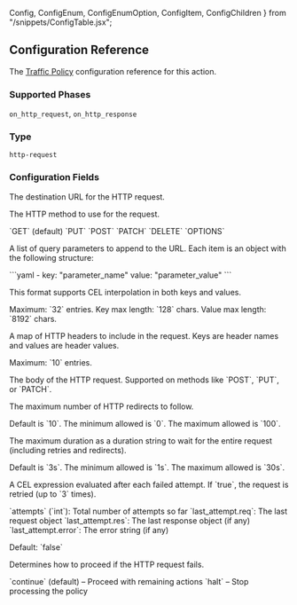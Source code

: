 
  Config,
  ConfigEnum,
  ConfigEnumOption,
  ConfigItem,
  ConfigChildren 
} from "/snippets/ConfigTable.jsx";

## Configuration Reference

The [Traffic Policy](/traffic-policy/) configuration
reference for this action.

### Supported Phases

`on_http_request`, `on_http_response`

### Type

`http-request`

### Configuration Fields

<Config>
  <ConfigItem title="url" type="string" required={true} cel={true}>
    <p>
      The destination URL for the HTTP request.
    </p>
  </ConfigItem>
  <ConfigItem title="method" type="enum">
    <p>
      The HTTP method to use for the request.
    </p>
    <ConfigEnum>
      <ConfigEnumOption>`GET` (default)</ConfigEnumOption>
      <ConfigEnumOption>`PUT`</ConfigEnumOption>
      <ConfigEnumOption>`POST`</ConfigEnumOption>
      <ConfigEnumOption>`PATCH`</ConfigEnumOption>
      <ConfigEnumOption>`DELETE`</ConfigEnumOption>
      <ConfigEnumOption>`OPTIONS`</ConfigEnumOption>
    </ConfigEnum>
  </ConfigItem>
  <ConfigItem title="query_params" type="list of objects" cel={true}>
    <p>
      A list of query parameters to append to the URL. Each item is an object with the following structure:
    </p>
```yaml
  - key: "parameter_name"
    value: "parameter_value"
```
    <p>
      This format supports CEL interpolation in both keys and values.
    </p>
    <p>
      Maximum: `32` entries. Key max length: `128` chars. Value max length: `8192` chars.
    </p>
  </ConfigItem>
  <ConfigItem title="headers" type="object" cel={true}>
    <p>
      A map of HTTP headers to include in the request. Keys are header names and values are header values.
    </p>
    <p>
      Maximum: `10` entries.
    </p>
  </ConfigItem>
  <ConfigItem title="body" type="string" cel={true}>
    <p>
      The body of the HTTP request. Supported on methods like `POST`, `PUT`, or `PATCH`.
    </p>
  </ConfigItem>
  <ConfigItem title="max_redirects" type="int">
    <p>
      The maximum number of HTTP redirects to follow.
    </p>
    <p>
      Default is `10`. The minimum allowed is `0`. The maximum allowed is `100`.
    </p>
  </ConfigItem>
  <ConfigItem title="timeout" type="duration">
    <p>
      The maximum duration as a duration string to wait for the entire request (including retries and redirects).
    </p>
    <p>
      Default is `3s`. The minimum allowed is `1s`. The maximum allowed is `30s`.
    </p>
  </ConfigItem>
  <ConfigItem title="retry_condition" type="string" cel={true}>
    <p>
      A CEL expression evaluated after each failed attempt. If `true`, the request is retried (up to `3` times).
    </p>
    <ConfigEnum label="Supported retry variables">
      <ConfigEnumOption>`attempts` (`int`): Total number of attempts so far</ConfigEnumOption>
      <ConfigEnumOption>`last_attempt.req`: The last request object</ConfigEnumOption>
      <ConfigEnumOption>`last_attempt.res`: The last response object (if any)</ConfigEnumOption>
      <ConfigEnumOption>`last_attempt.error`: The error string (if any)</ConfigEnumOption>
    </ConfigEnum>
    <p>
      Default: `false`
    </p>
  </ConfigItem>
  <ConfigItem title="on_error" type="enum">
    <p>
      Determines how to proceed if the HTTP request fails.
    </p>
    <ConfigEnum>
      <ConfigEnumOption>`continue` (default) – Proceed with remaining actions</ConfigEnumOption>
      <ConfigEnumOption>`halt` – Stop processing the policy</ConfigEnumOption>
    </ConfigEnum>
  </ConfigItem>
</Config>
